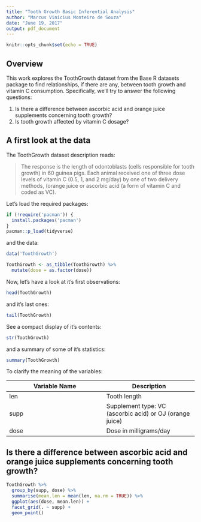 ```yaml
---
title: "Tooth Growth Basic Inferential Analysis"
author: "Marcus Vinicius Monteiro de Souza"
date: "June 19, 2017"
output: pdf_document
---
```


```r
knitr::opts_chunk$set(echo = TRUE)
```

## Overview

This work explores the ToothGrowth dataset from the Base R datasets package to find relationships, if there are any, between tooth growth and vitamin C consumption. Specifically, we'll try to answer the following questions:

1. Is there a difference between ascorbic acid and orange juice supplements concerning tooth growth?
2. Is tooth growth affected by vitamin C dosage?

## A first look at the data

The ToothGrowth dataset description reads:

> The response is the length of odontoblasts (cells responsible for tooth growth) in 60 guinea pigs. Each animal received one of three dose levels of vitamin C (0.5, 1, and 2 mg/day) by one of two delivery methods, (orange juice or ascorbic acid (a form of vitamin C and coded as VC).

Let's load the required packages:

```r
if (!require('pacman')) {
  install.packages('pacman')
}
pacman::p_load(tidyverse)
```

and the data:

```r
data('ToothGrowth')

ToothGrowth <- as_tibble(ToothGrowth) %>%
  mutate(dose = as.factor(dose))

```

Now, let's have a look at it's first observations:

```r
head(ToothGrowth)
```

and it's last ones:

```r
tail(ToothGrowth)
```

See a compact display of it's contents:

```r
str(ToothGrowth)
```

and a summary of some of it's statistics:

```r
summary(ToothGrowth)
```

To clarify the meaning of the variables:

Variable Name | Description
--------------|-------------
len           | Tooth length
supp          | Supplement type: VC (ascorbic acid) or OJ (orange juice)
dose          | Dose in milligrams/day

## Is there a difference between ascorbic acid and orange juice supplements concerning tooth growth?

```r
ToothGrowth %>%
  group_by(supp, dose) %>%
  summarise(mean.len = mean(len, na.rm = TRUE)) %>%
  ggplot(aes(dose, mean.len)) +
  facet_grid(. ~ supp) +
  geom_point()
```

